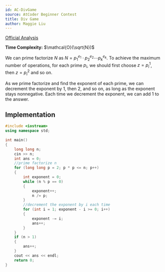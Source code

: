 ```yaml
---
id: AC-DivGame
source: AtCoder Beginner Contest
title: Div Game
author: Maggie Liu
---
```


[Official Analysis](https://img.atcoder.jp/abc169/editorial.pdf#page=12)

**Time Complexity:** $\mathcal{O}(\sqrt{N})$

We can prime factorize $N$ as $N = p_1^{e_1} \cdot p_2^{e_2} \cdots p_k^{e_k}$. To achieve the maximum number of operations, for each prime $p_i$, we should first choose $z = p_i^1$, then $z = p_i^2$ and so on. 

As we prime factorize and find the exponent of each prime, we can decrement the exponent by $1$, then $2$, and so on, as long as the exponent stays nonnegative. Each time we decrement the exponent, we can add $1$ to the answer.

<LanguageSection>

<CPPSection>

## Implementation

```cpp
#include <iostream>
using namespace std;
 
int main()
{
	long long n;
	cin >> n;
	int ans = 0;
	//prime factorize n
	for (long long p = 2; p * p <= n; p++)
	{
		int exponent = 0;
		while (n % p == 0)
		{
			exponent++;
			n /= p;
		}
		//decrement the exponent by i each time
		for (int i = 1; exponent - i >= 0; i++)
		{
			exponent -= i;
			ans++;
		}
	}
	if (n > 1)
	{
		ans++;
	}
	cout << ans << endl;
	return 0;
}
```

</CPPSection>

</LanguageSection>
